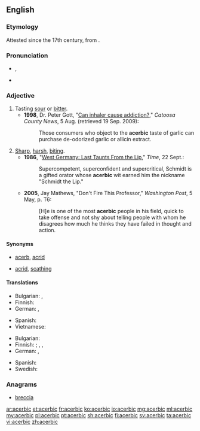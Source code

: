 ==English==

===Etymology===
Attested since the 17th century, from {{etyl|la|en}} {{term|acerbus||sour, bitter|lang=la}}.

===Pronunciation===
* {{a|US}} {{enPR|ə-sûr'bĭk}}, {{IPA|/əˈsɜ(ɹ)bɪk/}}
* {{rhymes|ɜː(ɹ)bɪk}}

===Adjective===
{{en-adj}}

# Tasting [[sour]] or [[bitter]].
#* '''1998''', Dr. Peter Gott, "[http://news.google.com/newspapers?id=9DUKAAAAIBAJ&sjid=eT8DAAAAIBAJ&pg=5548,946899&dq=acerbic-taste Can inhaler cause addiction?]," ''Catoosa County News'', 5 Aug. (retrieved 19 Sep. 2009):
#*: Those consumers who object to the '''acerbic''' taste of garlic can purchase de-odorized garlic or allicin extract.
# [[sharp|Sharp]], [[harsh]], [[biting]].
#* '''1986''', "[http://www.time.com/time/magazine/article/0,9171,962385,00.html West Germany: Last Taunts From the Lip]," ''Time'', 22 Sept.:
#*: Supercompetent, superconfident and supercritical, Schmidt is a gifted orator whose '''acerbic''' wit earned him the nickname "Schmidt the Lip."
#* '''2005''', Jay Mathews, "Don't Fire This Professor," ''Washington Post'', 5 May, p. T6:
#*: [H]e is one of the most '''acerbic''' people in his field, quick to take offense and not shy about telling people with whom he disagrees how much he thinks they have failed in thought and action.

====Synonyms====
* {{sense|sour or bitter}} [[acerb]], [[acrid]]
* {{sense|sharp, biting}} [[acrid]], [[scathing]]

====Translations====
{{trans-top|sour or bitter}}
* Bulgarian: {{t+|bg|стипчив}}, {{t+|bg|тръпчив}}
* Finnish: {{t+|fi|kitkerä}}
* German: {{t+|de|sauer}}, {{t+|de|bitter}}
{{trans-mid}}
* Spanish: {{t+|es|acerbo}}
* Vietnamese: {{t+|vi|chát}}
{{trans-bottom}}

{{trans-top|sharp, biting}}
* Bulgarian: {{t+|bg|саркастичен}}
* Finnish: {{t|fi|kärkevä}}; {{t|fi|pureva}}, {{t+|fi|kyyninen}}, {{t+|fi|sarkastinen}}
* German: {{t+|de|ätzend}}, {{t+|de|beißend}}
{{trans-mid}}
* Spanish: {{t+|es|acerbo}}
* Swedish: {{t+|sv|syrlig}}
{{trans-bottom}}

===Anagrams===
* [[breccia#English|breccia]]

[[ar:acerbic]]
[[et:acerbic]]
[[fr:acerbic]]
[[ko:acerbic]]
[[io:acerbic]]
[[mg:acerbic]]
[[ml:acerbic]]
[[my:acerbic]]
[[pl:acerbic]]
[[pt:acerbic]]
[[sh:acerbic]]
[[fi:acerbic]]
[[sv:acerbic]]
[[ta:acerbic]]
[[vi:acerbic]]
[[zh:acerbic]]